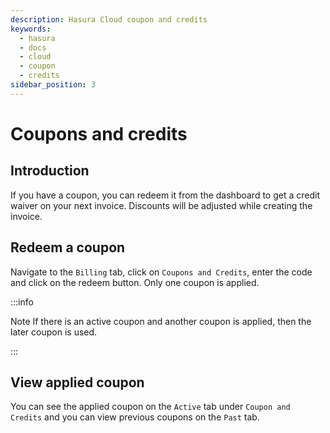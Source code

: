 ```yaml
---
description: Hasura Cloud coupon and credits
keywords:
  - hasura
  - docs
  - cloud
  - coupon
  - credits
sidebar_position: 3
---
```



# Coupons and credits

## Introduction

If you have a coupon, you can redeem it from the dashboard to get a credit waiver on your next invoice. Discounts will be adjusted while creating the invoice.

## Redeem a coupon

Navigate to the `Billing` tab, click on `Coupons and Credits`, enter the code and click on the redeem button. Only one coupon is applied.

:::info

Note If there is an active coupon and another coupon is applied, then the later coupon is used.

:::

<Thumbnail
  src="/img/graphql/cloud/billing/coupon_redemption.png"
  alt="Coupons and Credits"
/>

<Thumbnail
  src="/img/graphql/cloud/billing/applied_coupon.png"
  alt="Applied coupon"
/>

## View applied coupon

You can see the applied coupon on the `Active` tab under `Coupon and Credits` and you can view previous coupons on the `Past` tab.
